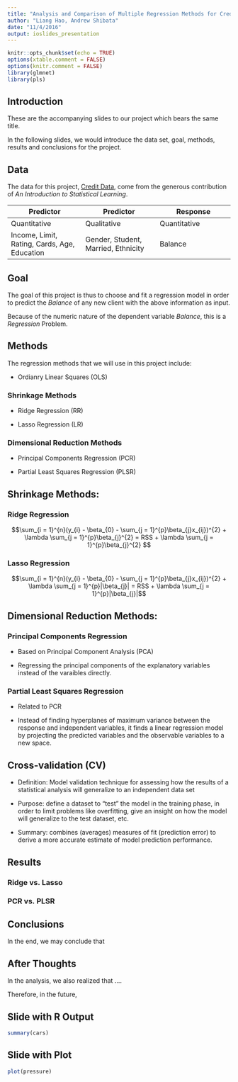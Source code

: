 ```yaml
---
title: "Analysis and Comparison of Multiple Regression Methods for Credit Data"
author: "Liang Hao, Andrew Shibata"
date: "11/4/2016"
output: ioslides_presentation
---
```


```r
knitr::opts_chunk$set(echo = TRUE)
options(xtable.comment = FALSE)
options(knitr.comment = FALSE)
library(glmnet)
library(pls)
```

## Introduction
These are the accompanying slides to our project which bears the same title.

In the following slides, we would introduce the data set, goal, methods, results and conclusions for the project.

## Data
The data for this project, [Credit Data](http://www-bcf.usc.edu/~gareth/ISL/Credit.csv), come from the generous contribution of *An Introduction to Statistical Learning*.


|Predictor|Predictor|Response|
|-----|-----|-----|
|Quantitative|Qualitative|Quantitative|
|Income, Limit, Rating, Cards, Age, Education|Gender, Student, Married, Ethnicity|Balance|


## Goal

The goal of this project is thus to choose and fit a regression model in order to predict the *Balance* of any new client with the above information as input.

Because of the numeric nature of the dependent variable *Balance*, this is a *Regression* Problem.

## Methods
The regression methods that we will use in this project include:

* Ordianry Linear Squares (OLS)

### Shrinkage Methods

- Ridge Regression (RR)
  
- Lasso Regression (LR)

### Dimensional Reduction Methods

- Principal Components Regression (PCR)
  
- Partial Least Squares Regression (PLSR)


## Shrinkage Methods:
### Ridge Regression
$$\sum_{i = 1}^{n}(y_{i} - \beta_{0} - \sum_{j = 1}^{p}\beta_{j}x_{ij})^{2} + \lambda \sum_{j = 1}^{p}\beta_{j}^{2} = RSS  + \lambda \sum_{j = 1}^{p}\beta_{j}^{2} $$

### Lasso Regression
$$\sum_{i = 1}^{n}(y_{i} - \beta_{0} - \sum_{j = 1}^{p}\beta_{j}x_{ij})^{2} + \lambda \sum_{j = 1}^{p}|\beta_{j}| = RSS + \lambda \sum_{j = 1}^{p}|\beta_{j}|$$


## Dimensional Reduction Methods:
### Principal Components Regression

- Based on Principal Component Analysis (PCA)

- Regressing the principal components of the explanatory variables instead of the varaibles directly.

### Partial Least Squares Regression

- Related to PCR

- Instead of finding hyperplanes of maximum variance between the response and independent variables, it finds a linear regression model by projecting the predicted variables and the observable variables to a new space.

## Cross-validation (CV)

- Definition: Model validation technique for assessing how the results of a statistical analysis will generalize to an independent data set

- Purpose: define a dataset to "test" the model in the training phase, in order to limit problems like overfitting, give an insight on how the model will generalize to the test dataset, etc.

- Summary: combines (averages) measures of fit (prediction error) to derive a more accurate estimate of model prediction performance.


## Results
### Ridge vs. Lasso

### PCR vs. PLSR

## Conclusions
In the end, we may conclude that 

## After Thoughts
In the analysis, we also realized that ....

Therefore, in the future, 




## Slide with R Output

```r
summary(cars)
```

## Slide with Plot

```r
plot(pressure)
```

